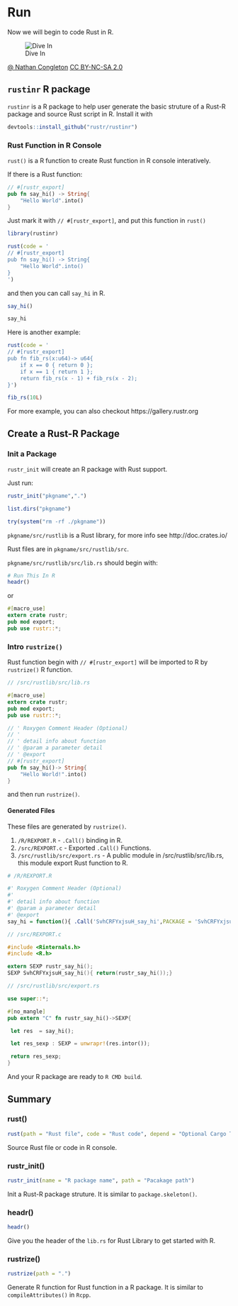 # Run

Now we will begin to code Rust in R.

![Dive In](./images/run.jpg)

[@ Nathan Congleton](https://www.flickr.com/photos/nathancongleton/10002041966/) [CC BY-NC-SA 2.0](https://creativecommons.org/licenses/by-nc-sa/2.0/)

## `rustinr` R package

`rustinr` is a R package to help user generate the basic struture of a Rust-R package and source Rust script in R. Install it with 

```r
devtools::install_github("rustr/rustinr")
```

### Rust Function in R Console

`rust()` is a R function to create Rust function in R console interatively.

If there is a Rust function:

```rust
// #[rustr_export]
pub fn say_hi() -> String{
	"Hello World".into()
}
```

Just mark it with `// #[rustr_export]`, and put this function in `rust()`

```r
library(rustinr)

rust(code = '
// #[rustr_export]
pub fn say_hi() -> String{
	"Hello World".into()
}
')
```

and then you can call `say_hi` in R.

```r
say_hi()

say_hi
``` 

Here is another example:

```r
rust(code = '
// #[rustr_export]
pub fn fib_rs(x:u64)-> u64{
    if x == 0 { return 0 };
    if x == 1 { return 1 };
    return fib_rs(x - 1) + fib_rs(x - 2);
}')

fib_rs(10L)
```

For more example, you can also checkout https://gallery.rustr.org


## Create a Rust-R Package

### Init a Package

`rustr_init` will create an R package with Rust support.

Just run:

```r
rustr_init("pkgname",".")

list.dirs("pkgname")
```

```r
try(system("rm -rf ./pkgname"))
```

`pkgname/src/rustlib` is a Rust library, for more info see http://doc.crates.io/

Rust files are in `pkgname/src/rustlib/src`.  

`pkgname/src/rustlib/src/lib.rs` should begin with:

```r
# Run This In R
headr()
```

or

```rust
#[macro_use]
extern crate rustr;
pub mod export;
pub use rustr::*;
```


### Intro `rustrize()`

Rust function begin with `// #[rustr_export]` will be imported to R by `rustrize()` R function.

```rust
// /src/rustlib/src/lib.rs

#[macro_use]
extern crate rustr;
pub mod export;
pub use rustr::*;

// ' Roxygen Comment Header (Optional)
// ' 
// ' detail info about function
// ' @param a parameter detail
// ' @export
// #[rustr_export]
pub fn say_hi()-> String{
	"Hello World!".into()
}
```

and then run `rustrize()`.

#### Generated Files

These files are generated by `rustrize()`.

1. `/R/REXPORT.R` - `.Call()` binding in R.
1. `/src/REXPORT.c` - Exported `.Call()` Functions.
1. `/src/rustlib/src/export.rs` - A public module in /src/rustlib/src/lib.rs, this module export Rust function to R.

```r
# /R/REXPORT.R

#' Roxygen Comment Header (Optional)
#' 
#' detail info about function
#' @param a parameter detail
#' @export
say_hi = function(){ .Call('SvhCRFYxjsuH_say_hi',PACKAGE = 'SvhCRFYxjsuH')}
```

```c
// /src/REXPORT.c

#include <Rinternals.h>
#include <R.h>

extern SEXP rustr_say_hi();
SEXP SvhCRFYxjsuH_say_hi(){ return(rustr_say_hi());}

```

```rust
// /src/rustlib/src/export.rs

use super::*;

#[no_mangle]
pub extern "C" fn rustr_say_hi()->SEXP{

 let res  = say_hi();

 let res_sexp : SEXP = unwrapr!(res.intor());

 return res_sexp;
}

```

And your R package are ready to `R CMD build`.

## Summary

### rust()

```r
rust(path = "Rust file", code = "Rust code", depend = "Optional Cargo TOML dependency")
``` 

Source Rust file or code in R console.

### rustr_init()

```r
rustr_init(name = "R package name", path = "Pacakage path")
```

Init a Rust-R package struture. It is similar to `package.skeleton()`.

### headr()

```r
headr()
```

Give you the header of the `lib.rs` for Rust Library to get started with R.

### rustrize()

```r
rustrize(path = ".")
```

Generate R function for Rust function in a R package. It is similar to `compileAttributes()` in `Rcpp`.

